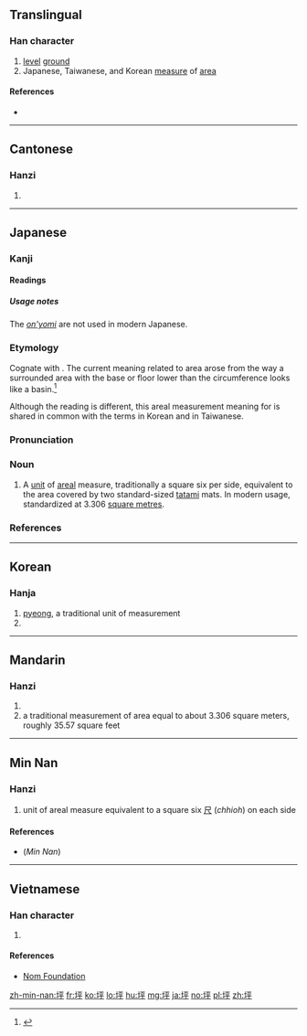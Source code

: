 ==Translingual==

===Han character===
{{Han char|rn=32|rad=土|as=05|sn=8|four=41149|canj=GMFJ|ids=⿰土平}}

# [[level]] [[ground]]
# Japanese, Taiwanese, and Korean [[measure]] of [[area]]

====References====
* {{Han ref|kx=0226.220|dkj=04976|dj=0461.340|hdz=10430.090|uh=576A|ud=22378|bh=A957|bd=43351}}

----

==Cantonese==

===Hanzi===
{{yue-hanzi|jyut=[[ping4]]|y=ping4}}

# {{defn|lang=yue|sort=土05}}

----

==Japanese==

===Kanji===
{{ja-kanji|grade=c|rs=土05}}

====Readings====
{{ja-readings
|goon=[[びょう]] (byō) {{non-joyo-reading}}
|kanon=[[へい]] (hei) {{non-joyo-reading}}
|kun=[[つぼ]] ([[tsubo]])
}}

=====Usage notes=====
The [[音読み#Japanese|''on'yomi'']] are not used in modern Japanese.

===Etymology===
<div style="float:right;">
{{wikipedia|lang=ja}}
{{wikipedia|Pyeong}}
</div>
{{ja-kanjitab|yomi=k|つぼ}}
Cognate with {{term|lang=ja|壺|tr=tsubo||basin}}. The current meaning related to area arose from the way a surrounded area with the base or floor lower than the circumference looks like a basin.<ref name="KDJ">{{R:Kokugo Dai Jiten}}</ref>

Although the reading is different, this areal measurement meaning for {{lang|ja|坪}} is shared in common with the terms {{ko-inline|평|||坪}} in Korean and {{term|lang=zh|坪|tr=pe<sup>5</sup>}} in Taiwanese.

===Pronunciation===
{{ja-pron|yomi=k|つぼ|acc=0|acc_ref=DJR}}

===Noun===
{{ja-noun|つぼ}}

# A [[unit]] of [[areal]] measure, traditionally a square six {{term|lang=ja|尺|tr=shaku|pos=traditional Japanese unit of length, roughly equivalent to the English [[foot]]}} per side, equivalent to the area covered by two standard-sized [[tatami]] mats. In modern usage, standardized at 3.306 [[square metre]]s.

===References===
<references/>

----

==Korean==

===Hanja===
{{ko-hanja|hangeul=평|rv=pyeong|mr=p'yŏng|y=phyeng}}

# [[pyeong]], a traditional unit of measurement
# {{defn|lang=ko|sort=土05}}

----

==Mandarin==

===Hanzi===
{{cmn-hanzi|pin=[[píng]] ([[ping2]])|wg=p'ing<sup>2</sup>}}

# {{defn|lang=cmn|sort=土05}}
# a traditional measurement of area equal to about 3.306 square meters, roughly 35.57 square feet

----

==Min Nan==

===Hanzi===
{{nan-hanzi|tlpa=phîng (phing<sup>5</sup>), pênn (penn<sup>5</sup>), pînn (pinn<sup>5</sup>), phênn (phenn<sup>5</sup>), phînn (phinn<sup>5</sup>), phiânn (phiann<sup>5</sup>)}}

# unit of areal measure equivalent to a square six [[尺]] (''chhioh'') on each side

====References====
* (''Min Nan'') {{thcwd|3717}}

----

==Vietnamese==

===Han character===
{{vi-hantu|[[bình]]|rs=土05}}

# {{defn|lang=vi|sort=土05}}

====References====
* [http://nomfoundation.org/common/nom_details.php?codepoint=576a Nom Foundation]

[[zh-min-nan:坪]]
[[fr:坪]]
[[ko:坪]]
[[lo:坪]]
[[hu:坪]]
[[mg:坪]]
[[ja:坪]]
[[no:坪]]
[[pl:坪]]
[[zh:坪]]